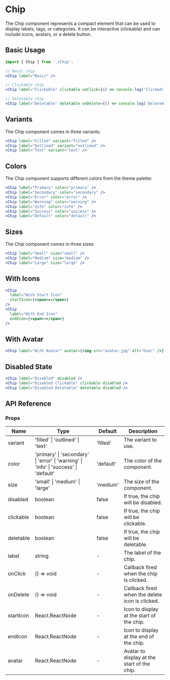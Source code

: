 # Chip

The Chip component represents a compact element that can be used to display labels, tags, or categories. It can be interactive (clickable) and can include icons, avatars, or a delete button.

## Basic Usage

```jsx
import { Chip } from './Chip';

// Basic chip
<Chip label="Basic" />

// Clickable chip
<Chip label="Clickable" clickable onClick={() => console.log('Clicked!')} />

// Deletable chip
<Chip label="Deletable" deletable onDelete={() => console.log('Deleted!')} />
```

## Variants

The Chip component comes in three variants:

```jsx
<Chip label="Filled" variant="filled" />
<Chip label="Outlined" variant="outlined" />
<Chip label="Text" variant="text" />
```

## Colors

The Chip component supports different colors from the theme palette:

```jsx
<Chip label="Primary" color="primary" />
<Chip label="Secondary" color="secondary" />
<Chip label="Error" color="error" />
<Chip label="Warning" color="warning" />
<Chip label="Info" color="info" />
<Chip label="Success" color="success" />
<Chip label="Default" color="default" />
```

## Sizes

The Chip component comes in three sizes:

```jsx
<Chip label="Small" size="small" />
<Chip label="Medium" size="medium" />
<Chip label="Large" size="large" />
```

## With Icons

```jsx
<Chip
  label="With Start Icon"
  startIcon={<span>★</span>}
/>
<Chip
  label="With End Icon"
  endIcon={<span>→</span>}
/>
```

## With Avatar

```jsx
<Chip label="With Avatar" avatar={<img src="avatar.jpg" alt="User" />} />
```

## Disabled State

```jsx
<Chip label="Disabled" disabled />
<Chip label="Disabled Clickable" clickable disabled />
<Chip label="Disabled Deletable" deletable disabled />
```

## API Reference

### Props

| Name      | Type                                                                                 | Default   | Description                                     |
| --------- | ------------------------------------------------------------------------------------ | --------- | ----------------------------------------------- |
| variant   | 'filled' \| 'outlined' \| 'text'                                                     | 'filled'  | The variant to use.                             |
| color     | 'primary' \| 'secondary' \| 'error' \| 'warning' \| 'info' \| 'success' \| 'default' | 'default' | The color of the component.                     |
| size      | 'small' \| 'medium' \| 'large'                                                       | 'medium'  | The size of the component.                      |
| disabled  | boolean                                                                              | false     | If true, the chip will be disabled.             |
| clickable | boolean                                                                              | false     | If true, the chip will be clickable.            |
| deletable | boolean                                                                              | false     | If true, the chip will be deletable.            |
| label     | string                                                                               | -         | The label of the chip.                          |
| onClick   | () => void                                                                           | -         | Callback fired when the chip is clicked.        |
| onDelete  | () => void                                                                           | -         | Callback fired when the delete icon is clicked. |
| startIcon | React.ReactNode                                                                      | -         | Icon to display at the start of the chip.       |
| endIcon   | React.ReactNode                                                                      | -         | Icon to display at the end of the chip.         |
| avatar    | React.ReactNode                                                                      | -         | Avatar to display at the start of the chip.     |

```

```
